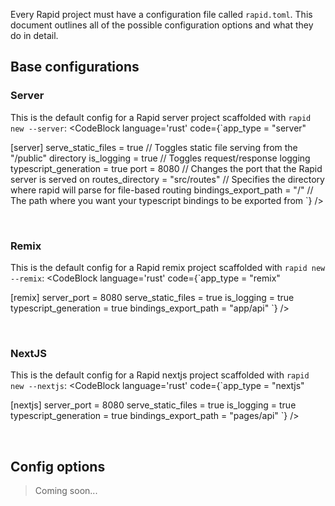 
Every Rapid project must have a configuration file called `rapid.toml`. This document outlines all of the possible configuration options and what they do in detail.
<br />
## Base configurations

### Server
This is the default config for a Rapid server project scaffolded with `rapid new --server`:
<CodeBlock language='rust' code={`app_type = "server"

[server]
serve_static_files = true // Toggles static file serving from the "/public" directory
is_logging = true // Toggles request/response logging
typescript_generation = true
port = 8080 // Changes the port that the Rapid server is served on
routes_directory = "src/routes" // Specifies the directory where rapid will parse for file-based routing
bindings_export_path = "/" // The path where you want your typescript bindings to be exported from
`} />

<br />

### Remix
This is the default config for a Rapid remix project scaffolded with `rapid new --remix`:
<CodeBlock language='rust' code={`app_type = "remix"

[remix]
server_port = 8080
serve_static_files = true
is_logging = true
typescript_generation = true
bindings_export_path = "app/api"
`} />

<br />

### NextJS
This is the default config for a Rapid nextjs project scaffolded with `rapid new --nextjs`:
<CodeBlock language='rust' code={`app_type = "nextjs"

[nextjs]
server_port = 8080
serve_static_files = true
is_logging = true
typescript_generation = true
bindings_export_path = "pages/api"
`} />

<br />

## Config options
> Coming soon...
